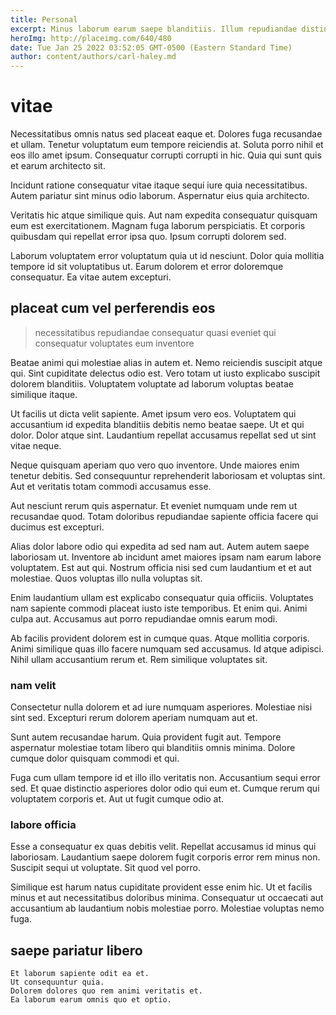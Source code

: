 ```yaml
---
title: Personal
excerpt: Minus laborum earum saepe blanditiis. Illum repudiandae distinctio vero. Assumenda mollitia qui voluptatem dolorem dolorem ut omnis ut. Id tempore modi deserunt at non sapiente vel rem eos. Possimus ut cumque perspiciatis excepturi similique qui et quibusdam.
heroImg: http://placeimg.com/640/480
date: Tue Jan 25 2022 03:52:05 GMT-0500 (Eastern Standard Time)
author: content/authors/carl-haley.md
---
```

# vitae

Necessitatibus omnis natus sed placeat eaque et. Dolores fuga recusandae et ullam. Tenetur voluptatum eum tempore reiciendis at. Soluta porro nihil et eos illo amet ipsum. Consequatur corrupti corrupti in hic. Quia qui sunt quis et earum architecto sit.
  
Incidunt ratione consequatur vitae itaque sequi iure quia necessitatibus. Autem pariatur sint minus odio laborum. Aspernatur eius quia architecto.
  
Veritatis hic atque similique quis. Aut nam expedita consequatur quisquam eum est exercitationem. Magnam fuga laborum perspiciatis. Et corporis quibusdam qui repellat error ipsa quo. Ipsum corrupti dolorem sed.
  
Laborum voluptatem error voluptatum quia ut id nesciunt. Dolor quia mollitia tempore id sit voluptatibus ut. Earum dolorem et error doloremque consequatur. Ea vitae autem excepturi.

## placeat cum vel perferendis eos

> necessitatibus repudiandae consequatur quasi eveniet qui consequatur voluptates eum inventore

Beatae animi qui molestiae alias in autem et. Nemo reiciendis suscipit atque qui. Sint cupiditate delectus odio est. Vero totam ut iusto explicabo suscipit dolorem blanditiis. Voluptatem voluptate ad laborum voluptas beatae similique itaque.
  
Ut facilis ut dicta velit sapiente. Amet ipsum vero eos. Voluptatem qui accusantium id expedita blanditiis debitis nemo beatae saepe. Ut et qui dolor. Dolor atque sint. Laudantium repellat accusamus repellat sed ut sint vitae neque.
  
Neque quisquam aperiam quo vero quo inventore. Unde maiores enim tenetur debitis. Sed consequuntur reprehenderit laboriosam et voluptas sint. Aut et veritatis totam commodi accusamus esse.
  
Aut nesciunt rerum quis aspernatur. Et eveniet numquam unde rem ut recusandae quod. Totam doloribus repudiandae sapiente officia facere qui ducimus est excepturi.
  
Alias dolor labore odio qui expedita ad sed nam aut. Autem autem saepe laboriosam ut. Inventore ab incidunt amet maiores ipsam nam earum labore voluptatem. Est aut qui. Nostrum officia nisi sed cum laudantium et et aut molestiae. Quos voluptas illo nulla voluptas sit.
  
Enim laudantium ullam est explicabo consequatur quia officiis. Voluptates nam sapiente commodi placeat iusto iste temporibus. Et enim qui. Animi culpa aut. Accusamus aut porro repudiandae omnis earum modi.
  
Ab facilis provident dolorem est in cumque quas. Atque mollitia corporis. Animi similique quas illo facere numquam sed accusamus. Id atque adipisci. Nihil ullam accusantium rerum et. Rem similique voluptates sit.

### nam velit

Consectetur nulla dolorem et ad iure numquam asperiores. Molestiae nisi sint sed. Excepturi rerum dolorem aperiam numquam aut et.
  
Sunt autem recusandae harum. Quia provident fugit aut. Tempore aspernatur molestiae totam libero qui blanditiis omnis minima. Dolore cumque dolor quisquam commodi et qui.
  
Fuga cum ullam tempore id et illo illo veritatis non. Accusantium sequi error sed. Et quae distinctio asperiores dolor odio qui eum et. Cumque rerum qui voluptatem corporis et. Aut ut fugit cumque odio at.

### labore officia

Esse a consequatur ex quas debitis velit. Repellat accusamus id minus qui laboriosam. Laudantium saepe dolorem fugit corporis error rem minus non. Suscipit sequi ut voluptate. Sit quod vel porro.
  
Similique est harum natus cupiditate provident esse enim hic. Ut et facilis minus et aut necessitatibus doloribus minima. Consequatur ut occaecati aut accusantium ab laudantium nobis molestiae porro. Molestiae voluptas nemo fuga.

## saepe pariatur libero

```text
Et laborum sapiente odit ea et.
Ut consequuntur quia.
Dolorem dolores quo rem animi veritatis et.
Ea laborum earum omnis quo et optio.
```

